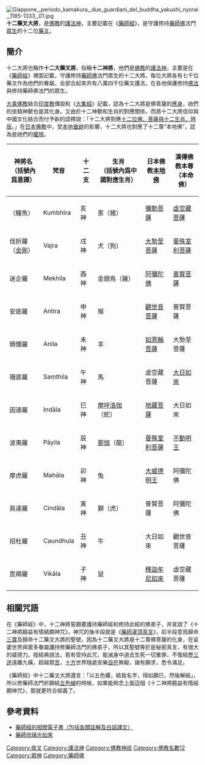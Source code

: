 {{Other_uses|十二天將|subject=佛教的[[護法|護法]]神祇|other=[[陰陽師|陰陽師]][[安倍晴明|安倍晴明]]所使用過，俗稱為「十二神將」的式神}}
[[File:Giappone,_periodo_kamakura,_due_guardiani_del_buddha_yakushi_nyorai,_1185-1333,_01.jpg|thumb]]
{{佛教}}
'''十二藥叉大將'''，是[[佛教|佛教]]的[[護法神|護法神]]，主要記載在《[[藥師經|藥師經]]》，是守護修持[[藥師佛|藥師佛]]法門[[眾生|眾生]]的十二位[[藥叉|藥叉]]。

== 簡介 ==
十二大將也稱作'''十二大藥叉將'''，俗稱'''十二神將'''，他們是[[佛教|佛教]]的[[護法神|護法神]]，主要是在《[[藥師經|藥師經]]》裡面記載，守護修持[[藥師佛|藥師佛]]法門眾生的十二大將。每位大將各有七千位藥叉作為他們的眷屬，全部合起來共有八萬四千位藥叉護法，在各地保護修持[[佛法|佛法]]與修持藥師佛法門的眾生。

[[大乘佛教|大乘佛教]]結合[[印度教|印度教]]傳說和《[[大集經|大集經]]》記載，認為十二大將是佛菩薩的[[應身|應身]]，祂們的坐騎神獸也是其化身。又由於十二神獸和生肖的對應關係，而將十二大將信仰與中國文化結合而付予新的詮釋說：「十二大將對應[[生肖#本命佛|十二位佛、菩薩與十二生肖、時辰]]。」在[[日本佛教|日本佛教]]中，受[[本地垂跡|本地垂跡]]的影響，十二大將也對應了十二尊“本地佛”，認為是祂們的[[權現|權現]]。

{| border="1"
|-----
!  神將名<br/>（括號內爲意譯）
!  梵音
!  十二支
!  生肖<br/>（括號內爲中國對應生肖）
! 日本佛教[[本地佛|本地佛]]
! 漢傳佛教本尊<br/>（本命佛）
|-----
!  {{link-ja|宮毘羅|宮比羅}}（鱷魚）
!  Kuṁbhīra
!  亥神
! 豕（猪）
! [[彌勒菩薩|彌勒菩薩]]
! [[虛空藏菩薩|虛空藏菩薩]]
|-----
!  伐折羅（[[金剛|金剛]]）
!  Vajra
!  戌神
! 犬（狗）
! [[大勢至菩薩|大勢至菩薩]]
! [[曼殊室利菩薩|曼殊室利菩薩]]
|-----
!  迷企羅
!  Mekhila
!  酉神
! 金翅鳥（雞）
! [[阿彌陀佛|阿彌陀佛]]
! [[普賢菩薩|普賢菩薩]]
|-----
!  安底羅
!  Antira
!  申神
! 猴
! [[觀世音菩薩|觀世音菩薩]]
! 普賢菩薩
|-----
!  頞儞羅
!  Anila
!  未神
! 羊
! [[如意輪菩薩|如意輪菩薩]]
! 大勢至菩薩
|-----
!  珊底羅
!  Saṃthila
!  午神
! 馬
! 虛空藏菩薩
! [[大日如來|大日如來]]
|-----
!  因達羅<br>
!  Indāla
!  巳神
![[摩呼洛伽|摩呼洛伽]]（蛇）
! [[地藏菩薩|地藏菩薩]]
! 大日如來
|-----
!  波夷羅
!  Pāyila
!  辰神
![[那伽|那伽]]（龍）
! [[曼殊室利菩薩|曼殊室利菩薩]]
! [[不動明王|不動明王]]
|-----
!  摩虎羅
!  Mahāla
!  卯神
! 兔
! [[大威德明王|大威德明王]]
! 阿彌陀佛
|-----
!  眞達羅
!  Cindāla
!  寅神
! 獅（虎）
! 普賢菩薩
! 阿彌陀佛
|-----
!  招杜羅
!  Caundhula
!  丑神
! 牛
! 大日如來
! 觀世音菩薩
|-----
!  毘羯羅
!  Vikāla
!  子神
! 鼠
! [[釋迦牟尼如來|釋迦牟尼如來]]
! 虛空藏菩薩
|}

== 相關咒語 ==
在《藥師經》中，十二神將誓願要護持藥師經和修持此經的佛弟子，并宣說了《十二神將饒益有情結願神咒》，神咒的後半段就是《[[藥師灌頂真言|藥師灌頂真言]]》，前半段意爲歸命[[三寶|三寶]]及歸命十二藥叉大將的聖號，因為十二藥叉大將是十二尊佛菩薩的化身，在娑婆世界與眾多眷屬護持修藥師法門的佛弟子，所以其聖號等於是秘密真言，有很大的威德力。按經典說法，若有受持此咒，能滅身中過去生死一切重罪，不復經歷[[三途|三途]]遠離九橫，超越眾[[苦_(佛教)|苦]]，[[十方_(佛教)|十方]]世界隨處安樂[[自在|自在]]無礙，諸有願求，悉令滿足。

{{Cquote|南無。喝囉怛那。哆囉夜耶。南無。宮毘羅。伐折羅。迷企羅。安底羅。頞儞羅。珊底羅。因達羅。波夷羅。摩虎羅。眞達羅。招杜羅。毘羯羅。

Namo ratna-trayāya,  Namo Kuṁbhīra. Vajra. Mekhila. Āṇḍīra. Anila. Śāṇḍilya. Indra. Pajra. Mahoraga. Cindāla. Caundhula. Vikarā.

南無。薄伽伐帝。鞞殺社。窶嚕。薜琉璃耶。鉢喇婆。喝囉闍也。怛他揭多也。阿囉喝帝。三藐三勃陀耶。怛姪他。唵。鞞殺逝。鞞殺逝。鞞殺社。三沒揭帝。莎訶。

Namo bhagavate bhaiṣajya guru vaiḍūrya prabhā rājāya tathāgatāya arhate samyaksaṃbuddhāya, Tadyathā： Oṃ, bhaiṣajye！ bhaiṣajye！ bhaiṣajya-samudgate svāhā.}}

《藥師經》中十二藥叉大將還言：「以五色縷，結我名字，得如願已，然後解結」，所以修藥師法門祈願結[[五色線|五色線]]的時候，如果能夠念上面這個《十二神將饒益有情結願神咒》，那就更符合經義了。

==參考資料==
*[http://www.book853.com/list.aspx?cid=83 藥師經的相關電子書（包括各類註解及白話譯文）]{{Wayback|url=http://www.book853.com/list.aspx?cid=83 |date=20110205053306 }}
*[https://web.archive.org/web/20110625145952/http://bgvpr.org/ 藥師琉璃光如來]

[[Category:夜叉|Category:夜叉]]
[[Category:護法神|Category:護法神]]
[[Category:佛教神祇|Category:佛教神祇]]
[[Category:佛教名數12|Category:佛教名數12]]
[[Category:眾神|Category:眾神]]
[[Category:藥師佛|Category:藥師佛]]